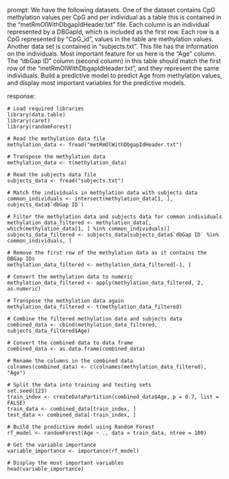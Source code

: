 prompt:
We have the following datasets. One of the dataset contains CpG methylation values per CpG and per individual as a table this is contained in the “metRmOlWithDbgapIdHeader.txt” file. Each column is an individual represented by a DBGapId, which is included as the first row. Each row is a CpG represented by "CpG_id", values in the table are methylation values. Another data set is contained in “subjects.txt”. This file has the information on the individuals. Most important feature for us here is the "Age" column. The "dbGap ID" column (second column) in this table should match the first row of the "metRmOlWithDbgapIdHeader.txt", and they represent the same individuals. Build a predictive model to predict Age from methylation values, and display most important variables for the predictive models. 

response:
```
# Load required libraries
library(data.table)
library(caret)
library(randomForest)

# Read the methylation data file
methylation_data <- fread("metRmOlWithDbgapIdHeader.txt")

# Transpose the methylation data
methylation_data <- t(methylation_data)

# Read the subjects data file
subjects_data <- fread("subjects.txt")

# Match the individuals in methylation data with subjects data
common_individuals <- intersect(methylation_data[1, ], subjects_data$`dbGap ID`)

# Filter the methylation data and subjects data for common individuals
methylation_data_filtered <- methylation_data[, which(methylation_data[1, ] %in% common_individuals)]
subjects_data_filtered <- subjects_data[subjects_data$`dbGap ID` %in% common_individuals, ]

# Remove the first row of the methylation data as it contains the DBGap IDs
methylation_data_filtered <- methylation_data_filtered[-1, ]

# Convert the methylation data to numeric
methylation_data_filtered <- apply(methylation_data_filtered, 2, as.numeric)

# Transpose the methylation data again
methylation_data_filtered <- t(methylation_data_filtered)

# Combine the filtered methylation data and subjects data
combined_data <- cbind(methylation_data_filtered, subjects_data_filtered$Age)

# Convert the combined data to data frame
combined_data <- as.data.frame(combined_data)

# Rename the columns in the combined data
colnames(combined_data) <- c(colnames(methylation_data_filtered), "Age")

# Split the data into training and testing sets
set.seed(123)
train_index <- createDataPartition(combined_data$Age, p = 0.7, list = FALSE)
train_data <- combined_data[train_index, ]
test_data <- combined_data[-train_index, ]

# Build the predictive model using Random Forest
rf_model <- randomForest(Age ~ ., data = train_data, ntree = 100)

# Get the variable importance
variable_importance <- importance(rf_model)

# Display the most important variables
head(variable_importance)

```

